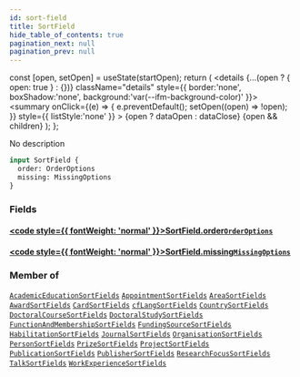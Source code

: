 ```yaml
---
id: sort-field
title: SortField
hide_table_of_contents: true
pagination_next: null
pagination_prev: null
---
```







  const [open, setOpen] = useState(startOpen);
  return (
    <details {...(open ? { open: true } : {})} className="details" style={{ border:'none', boxShadow:'none', background:'var(--ifm-background-color)' }}>
      <summary
        onClick={(e) => {
          e.preventDefault();
          setOpen((open) => !open);
        }}
        style={{ listStyle:'none' }}
      >
      {open ? dataOpen : dataClose}
      </summary>
      {open && children}
    </details>
  );
};




No description


```graphql
input SortField {
  order: OrderOptions
  missing: MissingOptions
}
```




### Fields

#### [<code style={{ fontWeight: 'normal' }}>SortField.<b>order</b></code>](#)<Bullet />[`OrderOptions`](/cris/enums/order-options) <Badge class="secondary" text="enum"/>
> 
> 

#### [<code style={{ fontWeight: 'normal' }}>SortField.<b>missing</b></code>](#)<Bullet />[`MissingOptions`](/cris/enums/missing-options) <Badge class="secondary" text="enum"/>
> 
> 



### Member of

[`AcademicEducationSortFields`](/cris/inputs/academic-education-sort-fields)  <Badge class="secondary" text="input"/><Bullet />[`AppointmentSortFields`](/cris/inputs/appointment-sort-fields)  <Badge class="secondary" text="input"/><Bullet />[`AreaSortFields`](/cris/inputs/area-sort-fields)  <Badge class="secondary" text="input"/><Bullet />[`AwardSortFields`](/cris/inputs/award-sort-fields)  <Badge class="secondary" text="input"/><Bullet />[`CardSortFields`](/cris/inputs/card-sort-fields)  <Badge class="secondary" text="input"/><Bullet />[`cfLangSortFields`](/cris/inputs/cf-lang-sort-fields)  <Badge class="secondary" text="input"/><Bullet />[`CountrySortFields`](/cris/inputs/country-sort-fields)  <Badge class="secondary" text="input"/><Bullet />[`DoctoralCourseSortFields`](/cris/inputs/doctoral-course-sort-fields)  <Badge class="secondary" text="input"/><Bullet />[`DoctoralStudySortFields`](/cris/inputs/doctoral-study-sort-fields)  <Badge class="secondary" text="input"/><Bullet />[`FunctionAndMembershipSortFields`](/cris/inputs/function-and-membership-sort-fields)  <Badge class="secondary" text="input"/><Bullet />[`FundingSourceSortFields`](/cris/inputs/funding-source-sort-fields)  <Badge class="secondary" text="input"/><Bullet />[`HabilitationSortFields`](/cris/inputs/habilitation-sort-fields)  <Badge class="secondary" text="input"/><Bullet />[`JournalSortFields`](/cris/inputs/journal-sort-fields)  <Badge class="secondary" text="input"/><Bullet />[`OrganisationSortFields`](/cris/inputs/organisation-sort-fields)  <Badge class="secondary" text="input"/><Bullet />[`PersonSortFields`](/cris/inputs/person-sort-fields)  <Badge class="secondary" text="input"/><Bullet />[`PrizeSortFields`](/cris/inputs/prize-sort-fields)  <Badge class="secondary" text="input"/><Bullet />[`ProjectSortFields`](/cris/inputs/project-sort-fields)  <Badge class="secondary" text="input"/><Bullet />[`PublicationSortFields`](/cris/inputs/publication-sort-fields)  <Badge class="secondary" text="input"/><Bullet />[`PublisherSortFields`](/cris/inputs/publisher-sort-fields)  <Badge class="secondary" text="input"/><Bullet />[`ResearchFocusSortFields`](/cris/inputs/research-focus-sort-fields)  <Badge class="secondary" text="input"/><Bullet />[`TalkSortFields`](/cris/inputs/talk-sort-fields)  <Badge class="secondary" text="input"/><Bullet />[`WorkExperienceSortFields`](/cris/inputs/work-experience-sort-fields)  <Badge class="secondary" text="input"/>

